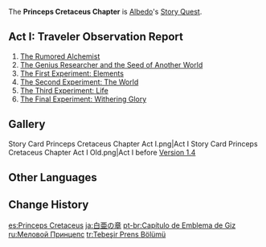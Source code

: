 {{Chapter Infobox
|character       = Albedo
|short           = Princeps Cretaceus
|act1            = Traveler Observation Report
|ARReq1          = 40
|keyReq1         = 1
|archonQuestReq1 = [[Prologue]] Act II: [[For a Tomorrow Without Tears]]
}}
The '''Princeps Cretaceus Chapter''' is [[Albedo]]'s [[Story Quest]].

==Act I: Traveler Observation Report==
{{Main|Traveler Observation Report}}
{{Description|The Chief Alchemist of the [[Knights of Favonius]] devotes his energies to exploring the secrets of the world and the life within it.<br />The limitless horizons of knowledge should not be limited to [[Teyvat]]. But even the best researchers in the seven nations struggle to collect samples of life from "beyond" for their reference.<br />&mdash;Perhaps the one who has come from far beyond the skies is the ideal subject for his observation?}}
# [[The Rumored Alchemist]]
# [[The Genius Researcher and the Seed of Another World]]
# [[The First Experiment: Elements]]
# [[The Second Experiment: The World]]
# [[The Third Experiment: Life]]
# [[The Final Experiment: Withering Glory]]

==Gallery==
<gallery>
Story Card Princeps Cretaceus Chapter Act I.png|Act I
Story Card Princeps Cretaceus Chapter Act I Old.png|Act I before [[Version 1.4]]
</gallery>

==Other Languages==
{{Other Languages
|en      = Princeps Cretaceus Chapter
|zhs     = 白垩之章
|zhs_rm  = Bái'è zhī Zhāng
|zht     = 白堊之章
|zht_rm  = Bái'è zhī Zhāng
|zh_tl   = Chapter of Chalk
|ja      = 白亜の章
|ja_rm   = Hakua no Shou
|ja_tl   = Chapter of Chalk
|ko      = 백악의 장
|ko_rm   = Baek'ak-ui Jang
|ko_tl   = Chalk Chapter
|es      = Princeps Cretaceus
|fr      = Princeps Cretaceus
|ru      = Меловой принцепс
|ru_tl   = Chalk Princeps
|ru_note = {{Lang|mini=1|ru=Принцепс|ru_rm=Printseps}} is a loanword and, by extension, just a {{w|Cyrillization}} of "Princeps". The Russian word for "prince" is {{Lang|mini=1|ru=принц|ru_rm=prints}}.
|th      = บทแห่งองค์ชายชอล์กขาว
|th_rm   = Bot Haeng Ong Chai Chok Khao
|th_tl   = Chapter of the White Chalk Prince
|vi      = {{tt|Chương|章}} Vôi Trắng
|vi_tl   = White Lime Chapter
|de      = Princeps Cretaceus
|id      = Chapter Princeps Cretaceus
|pt      = Capítulo de Giz
|pt_tl   = 
|tr      = Tebeşir Prens Bölümü
|tr_tl   = 
|it      = Capitolo del Princeps Cretaceus
|it_tl   = 
}}

==Change History==
{{Change History|1.2}}

[[es:Princeps Cretaceus]]
[[ja:白亜の章]]
[[pt-br:Capítulo de Emblema de Giz]]
[[ru:Меловой Принцепс]]
[[tr:Tebeşir Prens Bölümü]]